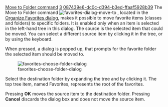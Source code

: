 [[Property:title|Move to Folder command]]
[[Property:weight|3]]
[[Property:uuid|087439e6-dc0c-d394-b3ed-ffaaf5928b39]]
The Move to Folder command  [[Image:favorites-dialog-move-to]] , located in the [[Organize favorites dialog|Organize Favorites dialog]], makes it possible to move favorite items (classes and folders) to specific folders. It is enabled only when an item is selected in the left-hand tree in this dialog. The source is the selected item that could be moved. You can select a different source item by clicking it in the tree, or by using the keyboard. 

When pressed, a dialog is popped up, that prompts for the favorite folder the selected item should be moved to.

[[Image:favorites-choose-folder-dialog]]  

Select the destination folder by expanding the tree and by clicking it. The top tree item, named Favorites, represents the root of the favorites.

Pressing '''OK''' moves the source item to the destination folder. Pressing '''Cancel''' discards the dialog box and does not move the source item. 

{{tip|You can also move items around by picking them in the favorites tree and dropping them where you want. }}


{{seealso|<br/>
[[Favorites tree|Favorites tree]]  <br/>
}}




